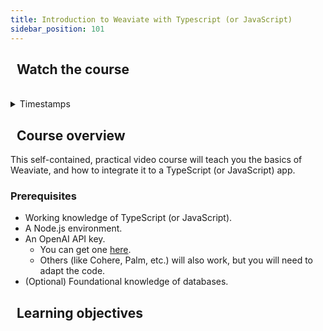 ```yaml
---
title: Introduction to Weaviate with Typescript (or JavaScript)
sidebar_position: 101
---
```



## <i class="fa-solid fa-chalkboard-user"></i>&nbsp;&nbsp;Watch the course


<ReactPlayer className="react-player" url='https://youtu.be/pKP048O19I8' controls='true' />
<br/>

<details>
  <summary>Timestamps</summary>

| Section                                              | Timestamp |
|------------------------------------------------------|-----------|
| **Welcome**                                          | 00:00     |
| → About Weaviate                                     | 01:24     |
| → Prerequisites                                      | 03:25     |
| → What is a vector database?                         | 06:32     |
| **Getting Started**                                  | 09:39     |
| → Weaviate Cloud Services setup                      | 10:47     |
| → Inference API setup                                | 12:54     |
| → Client library setup                               | 14:31     |
| **Loading Data**                                     | 19:37     |
| → Creating a schema                                  | 19:56     |
| → Loading data objects                               | 23:15     |
| → Class properties                                   | 29:29     |
| **Querying**                                         | 32:02     |
| → Run queries                                        | 32:20     |
| → Generative search / retrieval augmented generation | 39:09     |
| **Thank you**                                        | 43:10     |

</details>

## <i class="fa-solid fa-chalkboard-user"></i>&nbsp;&nbsp;Course overview

This self-contained, practical video course will teach you the basics of Weaviate, and how to integrate it to a TypeScript (or JavaScript) app.

### Prerequisites

- Working knowledge of TypeScript (or JavaScript).
- A Node.js environment.
- An OpenAI API key.
    - You can get one [here](https://platform.openai.com/signup).
    - Others (like Cohere, Palm, etc.) will also work, but you will need to adapt the code.
- (Optional) Foundational knowledge of databases.

## <i class="fa-solid fa-chalkboard-user"></i>&nbsp;&nbsp;Learning objectives

<LearningGoals courseName="intro_weaviate_typescript"/>
